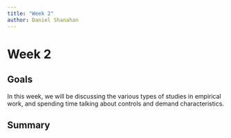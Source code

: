 ```yaml
---
title: "Week 2"
author: Daniel Shanahan
---
```


# Week 2

## Goals

In this week, we will be discussing the various types of studies in empirical work, and spending time talking about controls and demand characteristics. 


## Summary


